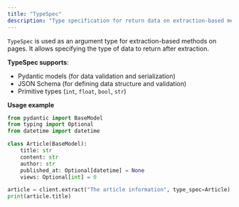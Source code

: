 ```yaml
---
title: "TypeSpec"
description: "Type specification for return data on extraction-based methods"
---
```


`TypeSpec` is used as an argument type for extraction-based methods on pages. It allows specifying the type of data to return after extraction.

**TypeSpec supports**:

- Pydantic models (for data validation and serialization)
- JSON Schema (for defining data structure and validation)
- Primitive types (`int`, `float`, `bool`, `str`)

**Usage example**

```python
from pydantic import BaseModel
from typing import Optional
from datetime import datetime

class Article(BaseModel):
    title: str
    content: str
    author: str
    published_at: Optional[datetime] = None
    views: Optional[int] = 0

article = client.extract("The article information", type_spec=Article)
print(article.title)
```

